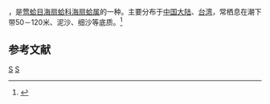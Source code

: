 {{noteTA
|T=zh-cn:三棱扇贝; zh-tw:三稜海扇蛤;
|1=zh-cn:三棱扇贝; zh-tw:三稜海扇蛤;
}}
{{Speciesbox
| taxon = Pecten gardineri
| binomial_authority = (Smith, 1903)
}}
{{地区用词4|start=学名：''{{lang|la|Pecten gardineri}}''|cn=三棱扇贝|tw=三稜海扇蛤|as=称}}，是[[莺蛤目|莺蛤目]][[海扇蛤科|海扇蛤科]][[海扇蛤属|海扇蛤属]]的一种。主要分布于[[中国大陆|中国大陆]]、[[台湾|台湾]]，常栖息在潮下带50－120米、泥沙、细沙等底质。<ref>{{cite web|url=http://shell.sinica.edu.tw/chinese/shellbase_detail.php?science_no=2319|title=国际贝库：三棱扇贝|publisher=台湾贝类资料库|accessdate=2009-08-11|archive-date=2016-03-04|archive-url=https://web.archive.org/web/20160304111202/http://shell.sinica.edu.tw/chinese/shellbase_detail.php?science_no=2319|dead-url=no}}</ref>

== 参考文献 ==
{{reflist|2}}
{{Taxonbar|from=Q10866206}}

[[Category:海扇蛤属|S]]
[[Category:_1903年描述的动物|S]]